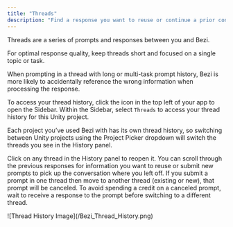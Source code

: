 ```yaml
---
title: "Threads"
description: "Find a response you want to reuse or continue a prior conversation"
---
```


Threads are a series of prompts and responses between you and Bezi.

<Note>
  For optimal response quality, keep threads short and focused on a single topic or task.

  When prompting in a thread with long or multi-task prompt history, Bezi is more likely to accidentally reference the wrong information when processing the response.
</Note>

To access your thread history, click the  <Icon icon="sidebar" iconType="solid" color="#020202" />  icon in the top left of your app to open the Sidebar. Within the Sidebar, select `Threads` to access your thread history for this Unity project.

Each project you’ve used Bezi with has its own thread history, so switching between Unity projects using the Project Picker dropdown will switch the threads you see in the History panel.

Click on any thread in the History panel to reopen it. You can scroll through the previous responses for information you want to reuse or submit new prompts to pick up the conversation where you left off. If you submit a prompt in one thread then move to another thread (existing or new), that prompt will be canceled. To avoid spending a credit on a canceled prompt, wait to receive a response to the prompt before switching to a different thread.

<Frame>
  ![Thread History Image](/Bezi_Thread_History.png)
</Frame>